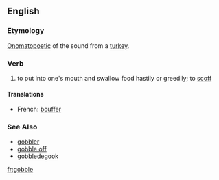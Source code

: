 ==English==

===Etymology===
[[Onomatopoetic]] of the sound from a [[turkey]].

===Verb===
# to put into one's mouth and swallow food hastily or greedily; to [[scoff]]

====Translations====
*French: [[bouffer]]

===See Also===
* [[gobbler]]
* [[gobble off]]
* [[gobbledegook]]

[[fr:gobble]]